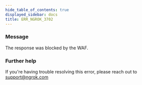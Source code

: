 ```yaml
---
hide_table_of_contents: true
displayed_sidebar: docs
title: ERR_NGROK_3702
---
```


### Message

The response was blocked by the WAF.

### Further help

If you're having trouble resolving this error, please reach out to [support@ngrok.com](mailto:support@ngrok.com?subject=Help%20with%20ERR_NGROK_3702)
